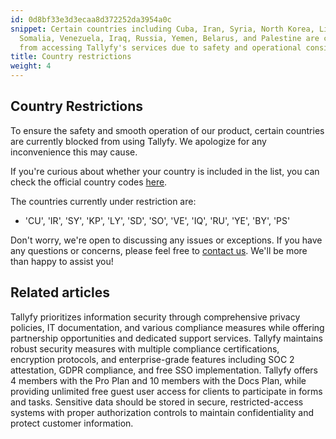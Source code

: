 ```yaml
---
id: 0d8bf33e3d3ecaa8d372252da3954a0c
snippet: Certain countries including Cuba, Iran, Syria, North Korea, Libya, Sudan,
  Somalia, Venezuela, Iraq, Russia, Yemen, Belarus, and Palestine are currently restricted
  from accessing Tallyfy's services due to safety and operational considerations.
title: Country restrictions
weight: 4
---
```


## Country Restrictions

To ensure the safety and smooth operation of our product, certain countries are currently blocked from using Tallyfy. We apologize for any inconvenience this may cause.

If you're curious about whether your country is included in the list, you can check the official country codes [here](https://en.wikipedia.org/wiki/ISO_3166-1_alpha-2#Officially_assigned_code_elements).


The countries currently under restriction are:

* 'CU', 'IR', 'SY', 'KP', 'LY', 'SD', 'SO', 'VE', 'IQ', 'RU', 'YE', 'BY', 'PS'

Don't worry, we're open to discussing any issues or exceptions. If you have any questions or concerns, please feel free to [contact us](https://tallyfy.com/contact-us/). We'll be more than happy to assist you!


## Related articles
<CardGrid>
<LinkTitleCard header="<b>Terms Legals > Tallyfy's privacy policy</b>" href="/products/pro/miscellaneous/terms-legals/where-can-i-find-tallyfys-privacy-policy/" > Tallyfy prioritizes information security through comprehensive privacy policies, IT documentation, and various compliance measures while offering partnership opportunities and dedicated support services. </LinkTitleCard>
<LinkTitleCard header="<b>Miscellaneous > Terms & legals</b>" href="/products/pro/miscellaneous/terms-legals/" > Tallyfy maintains robust security measures with multiple compliance certifications, encryption protocols, and enterprise-grade features including SOC 2 attestation, GDPR compliance, and free SSO implementation. </LinkTitleCard>
<LinkTitleCard header="<b>Billing > Tallyfy's Account and Member Limits</b>" href="/products/pro/settings/billing/what-are-tallyfys-account-and-member-limits/" > Tallyfy offers 4 members with the Pro Plan and 10 members with the Docs Plan, while providing unlimited free guest user access for clients to participate in forms and tasks. </LinkTitleCard>
<LinkTitleCard header="<b>Tracking And Tasks > Protect Sensitive Data</b>" href="/products/pro/tracking-and-tasks/how-can-i-protect-sensitive-data-in-tallyfy/" > Sensitive data should be stored in secure, restricted-access systems with proper authorization controls to maintain confidentiality and protect customer information. </LinkTitleCard>
</CardGrid>